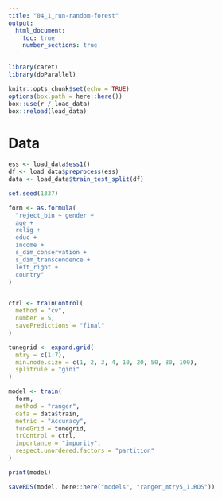 ```yaml
---
title: "04_1_run-random-forest"
output:
  html_document:
    toc: true
    number_sections: true
---
```


```r

library(caret)
library(doParallel)

knitr::opts_chunk$set(echo = TRUE)
options(box.path = here::here())
box::use(r / load_data)
box::reload(load_data)
```

# Data

```r
ess <- load_data$ess1()
df <- load_data$preprocess(ess)
data <- load_data$train_test_split(df)
```

```r

set.seed(1337)

form <- as.formula(
  "reject_bin ~ gender +
  age +
  relig +
  educ +
  income +
  s_dim_conservation +
  s_dim_transcendence +
  left_right +
  country"
)


ctrl <- trainControl(
  method = "cv",
  number = 5,
  savePredictions = "final"
)

tunegrid <- expand.grid(
  mtry = c(1:7),
  min.node.size = c(1, 2, 3, 4, 10, 20, 50, 80, 100),
  splitrule = "gini"
)

model <- train(
  form,
  method = "ranger",
  data = data$train,
  metric = "Accuracy",
  tuneGrid = tunegrid,
  trControl = ctrl,
  importance = "impurity",
  respect.unordered.factors = "partition"
)
```

```r
print(model)
```

```r
saveRDS(model, here::here("models", "ranger_mtry5_1.RDS"))
```
